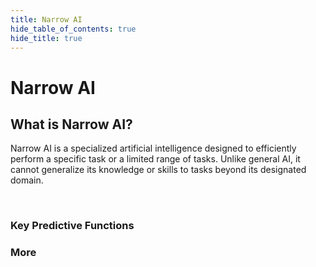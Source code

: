 ```yaml
---
title: Narrow AI
hide_table_of_contents: true
hide_title: true
---
```



<PageViewTracker featureName="TECHNICAL_VIEW_NARROW_AI" />

<div className="hero-header">
  <h1>Narrow AI</h1>
</div>

<div className="section-with-background blue">
  <h2>What is Narrow AI?</h2>
  <p>
    Narrow AI is a specialized artificial intelligence designed to efficiently perform a specific task or a limited range of tasks. Unlike general AI, it cannot generalize its
    knowledge or skills to tasks beyond its designated domain.
  </p>
</div>

<br />

<div className="row">
  <div className="col col--6">
    <h3>Key Predictive Functions</h3>
    <ul className="button-list">
      <IconLinkButton href="#" text="Linear Regression" disabled={true} />
      <IconLinkButton href="#" text="Time Series Forecasting" disabled={true} />
      <IconLinkButton href="#" text="Classification" disabled={true} />
      <IconLinkButton href="#" text="Recommendation" disabled={true} />
      <IconLinkButton href="#" text="Clustering" disabled={true} />
      <IconLinkButton href="#" text="Anomaly Detection" disabled={true} />
    </ul>
  </div>
  <div className="col col--6">
    <h3>More</h3>
    <ul className="button-list">
      <IconLinkButton href="#" text="Predictive AI/Narrow ML with BDC and BTP" disabled={true} />
      <IconLinkButton href="#" text="Deployment of Custom Predictive Models" disabled={true} />
    </ul>
  </div>
</div>
